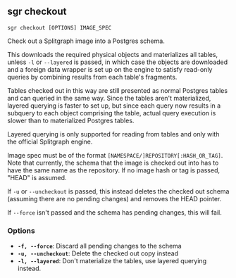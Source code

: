 
## sgr checkout

```sgr checkout [OPTIONS] IMAGE_SPEC```

Check out a Splitgraph image into a Postgres schema.

This downloads the required physical objects and materializes all tables, unless ``-l`` or ``--layered`` is passed,
in which case the objects are downloaded and a foreign data wrapper is set up on the engine to satisfy read-only
queries by combining results from each table's fragments.

Tables checked out in this way are still presented as normal Postgres tables and can queried in the same way.
Since the tables aren't materialized, layered querying is faster to set up, but since each query now results in a
subquery to each object comprising the table, actual query execution is slower than to materialized Postgres tables.

Layered querying is only supported for reading from tables and only with the official Splitgraph engine.

Image spec must be of the format ``[NAMESPACE/]REPOSITORY[:HASH_OR_TAG]``. Note that currently, the schema that the
image is checked out into has to have the same name as the repository. If no image hash or tag is passed,
"HEAD" is assumed.

If ``-u`` or ``--uncheckout`` is passed, this instead deletes the checked out schema (assuming there are no pending
changes) and removes the HEAD pointer.

If ``--force`` isn't passed and the schema has pending changes, this will fail.

### Options

  * **`-f, --force`**: Discard all pending changes to the schema
  * **`-u, --uncheckout`**: Delete the checked out copy instead
  * **`-l, --layered`**: Don't materialize the tables, use layered querying instead.
